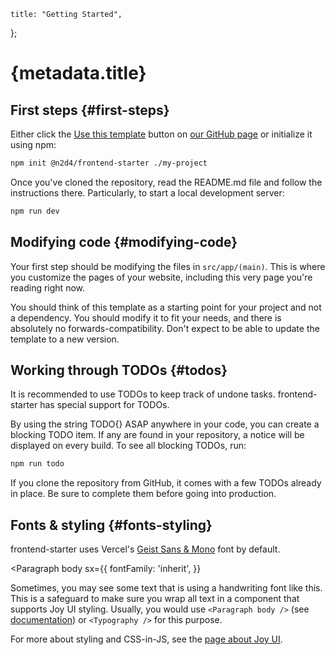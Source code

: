 
    title: "Getting Started",
};


# {metadata.title}

## First steps \{#first-steps}

Either click the [Use this template](https://github.com/new?template_name=frontend-starter&template_owner=N2D4) button on [our GitHub page](https://github.com/N2D4/frontend-starter) or initialize it using npm:

```sh
npm init @n2d4/frontend-starter ./my-project
```

Once you've cloned the repository, read the README.md file and follow the instructions there. Particularly, to start a local development server:

```sh
npm run dev
```


## Modifying code \{#modifying-code}

Your first step should be modifying the files in `src/app/(main)`. This is where you customize the pages of your website, including this very page you're reading right now.

You should think of this template as a starting point for your project and not a dependency. You should modify it to fit your needs, and there is absolutely no forwards-compatibility. Don't expect to be able to update the template to a new version.


## Working through TODOs \{#todos}

It is recommended to use TODOs to keep track of undone tasks. frontend-starter has special support for TODOs.

By using the string TODO{} ASAP anywhere in your code, you can create a blocking TODO item. If any are found in your repository, a notice will be displayed on every build. To see all blocking TODOs, run:

```sh
npm run todo
```

If you clone the repository from GitHub, it comes with a few TODOs already in place. Be sure to complete them before going into production.


## Fonts & styling \{#fonts-styling}

frontend-starter uses Vercel's [Geist Sans & Mono](https://vercel.com/font) font by default.

<Paragraph
  body
  sx={{
    fontFamily: 'inherit',
  }}
>
  Sometimes, you may see some text that is using a handwriting font like this. <Typography display="inline" component="span">This is a safeguard to make sure you wrap all text in a component that supports Joy UI styling. Usually, you would use `<Paragraph body />` (see [documentation](/components/paragraph)) or `<Typography />` for this purpose.</Typography>
</Paragraph>

For more about styling and CSS-in-JS, see the [page about Joy UI](/joy-ui).
